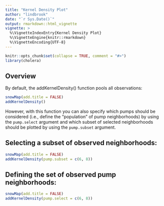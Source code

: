```yaml
---
title: "Kernel Density Plot"
author: "lindbrook"
date: "`r Sys.Date()`"
output: rmarkdown::html_vignette
vignette: >
  %\VignetteIndexEntry{Kernel Density Plot}
  %\VignetteEngine{knitr::rmarkdown}
  %\VignetteEncoding{UTF-8}
---
```


```r
knitr::opts_chunk$set(collapse = TRUE, comment = "#>")
library(cholera)
```

## Overview

By default, the addKernelDensity() function pools all observations:

```r
snowMap(add.title = FALSE)
addKernelDensity()
```

However, with this function you can also specify which pumps should be considered (i.e., define the "population" of pump neighborhoods) by using the `pump.select` argument and which subset of selected neighborhoods should be plotted by using the `pump.subset` argument.

## Selecting a subset of observed neighborhoods:

```r
snowMap(add.title = FALSE)
addKernelDensity(pump.subset = c(6, 8))
```

## Defining the set of observed pump neighborhoods:

```r
snowMap(add.title = FALSE)
addKernelDensity(pump.select = c(6, 8))
```
